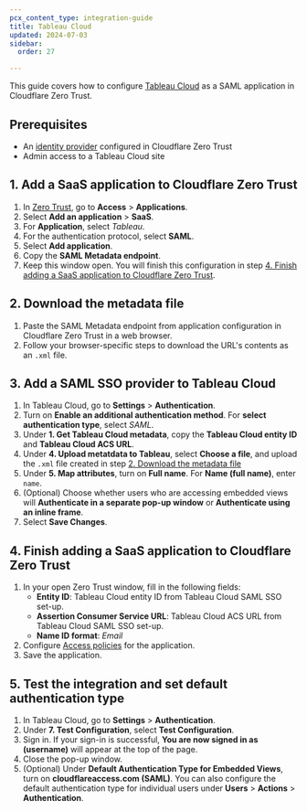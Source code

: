 ```yaml
---
pcx_content_type: integration-guide
title: Tableau Cloud
updated: 2024-07-03
sidebar:
  order: 27

---
```


This guide covers how to configure [Tableau Cloud](https://help.tableau.com/current/online/en-us/saml_config_site.htm) as a SAML application in Cloudflare Zero Trust.

## Prerequisites

* An [identity provider](/cloudflare-one/identity/idp-integration/) configured in Cloudflare Zero Trust
* Admin access to a Tableau Cloud site

## 1. Add a SaaS application to Cloudflare Zero Trust

1. In [Zero Trust](https://one.dash.cloudflare.com), go to **Access** > **Applications**.
2. Select **Add an application** > **SaaS**.
3. For **Application**, select *Tableau*.
4. For the authentication protocol, select **SAML**.
5. Select **Add application**.
6. Copy the **SAML Metadata endpoint**.
7. Keep this window open. You will finish this configuration in step [4. Finish adding a SaaS application to Cloudflare Zero Trust](#4-finish-adding-a-saas-application-to-cloudflare-zero-trust).

## 2. Download the metadata file

1. Paste the SAML Metadata endpoint from application configuration in Cloudflare Zero Trust in a web browser.
2. Follow your browser-specific steps to download the URL's contents as an `.xml` file.

## 3. Add a SAML SSO provider to Tableau Cloud

1. In Tableau Cloud, go to **Settings** > **Authentication**.
2. Turn on **Enable an additional authentication method**. For **select authentication type**, select *SAML*.
3. Under **1. Get Tableau Cloud metadata**, copy the **Tableau Cloud entity ID** and **Tableau Cloud ACS URL**.
4. Under **4. Upload metatdata to Tableau**, select **Choose a file**, and upload the `.xml` file created in step [2. Download the metadata file](#2-download-the-metadata-file)
5. Under **5. Map attributes**, turn on **Full name**. For **Name (full name)**, enter `name`.
6. (Optional) Choose whether users who are accessing embedded views will **Authenticate in a separate pop-up window** or **Authenticate using an inline frame**.
7. Select **Save Changes**.

## 4. Finish adding a SaaS application to Cloudflare Zero Trust

1. In your open Zero Trust window, fill in the following fields:
   * **Entity ID**: Tableau Cloud entity ID from Tableau Cloud SAML SSO set-up.
   * **Assertion Consumer Service URL**: Tableau Cloud ACS URL from Tableau Cloud SAML SSO set-up.
   * **Name ID format**: *Email*
2. Configure [Access policies](/cloudflare-one/policies/access/) for the application.
3. Save the application.

## 5. Test the integration and set default authentication type

1. In Tableau Cloud, go to **Settings** > **Authentication**.
2. Under **7. Test Configuration**, select **Test Configuration**.
3. Sign in. If your sign-in is successful, **You are now signed in as (username)** will appear at the top of the page.
4. Close the pop-up window.
5. (Optional) Under **Default Authentication Type for Embedded Views**, turn on **cloudflareaccess.com (SAML)**. You can also configure the default authentication type for individual users under **Users** > **Actions** > **Authentication**.
